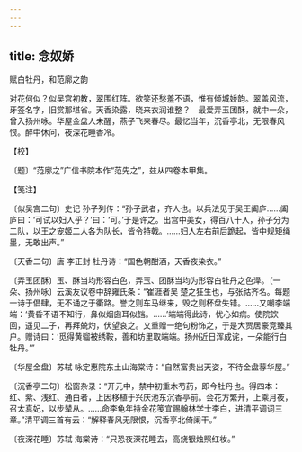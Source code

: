 ```yaml
---
---
---
```

title: 念奴娇
---



赋白牡丹，和范廓之韵





对花何似？似吴宫初教，翠围红阵。欲笑还愁羞不语，惟有倾城娇韵。翠盖风流，牙签名字，旧赏那堪省。天香染露，晓来衣润谁整？　最爱弄玉团酥，就中一朵，曾入扬州咏。华屋金盘人未醒，燕子飞来春尽。最忆当年，沉香亭北，无限春风恨。醉中休问，夜深花睡香冷。





【校】


〔题〕“范廓之”广信书院本作“范先之”，兹从四卷本甲集。





【笺注】


〔似吴宫二句〕史记 孙子列传：“孙子武者，齐人也。以兵法见于吴王阖庐……阖庐曰：‘可试以妇人乎？’曰：‘可。’于是许之。出宫中美女，得百八十人，孙子分为二队，以王之宠姬二人各为队长，皆令持戟。……妇人左右前后跪起，皆中规矩绳墨，无敢出声。”

〔天香二句〕唐 李正封 牡丹诗：“国色朝酣酒，天香夜染衣。”

〔弄玉团酥〕玉、酥当均形容白色，弄玉、团酥当均为形容白牡丹之色泽。〔一朵、扬州咏〕云溪友议卷中辞雍氏条：“崔涯者吴 楚之狂生也，与张祜齐名。每题一诗于倡肆，无不诵之于衢路。誉之则车马继来，毁之则杯盘失错。……又嘲李端端：‘黄昏不语不知行，鼻似烟囱耳似铛。……’端端得此诗，忧心如病。使院饮回，遥见二子，再拜兢灼，伏望哀之。又重赠一绝句粉饰之，于是大贾居豪竞臻其户。赠诗曰：‘觅得黄骝被绣鞍，善和坊里取端端。扬州近日浑成诧，一朵能行白牡丹。’”

〔华屋金盘〕苏轼 咏定惠院东土山海棠诗：“自然富贵出天姿，不待金盘荐华屋。”

〔沉香亭二句〕松窗杂录：“开元中，禁中初重木芍药，即今牡丹也。得四本：红、紫、浅红、通白者，上因移植于兴庆池东沉香亭前。会花方繁开，上乘月夜，召太真妃，以步辇从。……命李龟年持金花笺宜赐翰林学士李白，进清平调词三章。”清平调三首有云：“解释春风无限恨，沉香亭北倚阑干。”

〔夜深花睡〕苏轼 海棠诗：“只恐夜深花睡去，高烧银烛照红妆。”